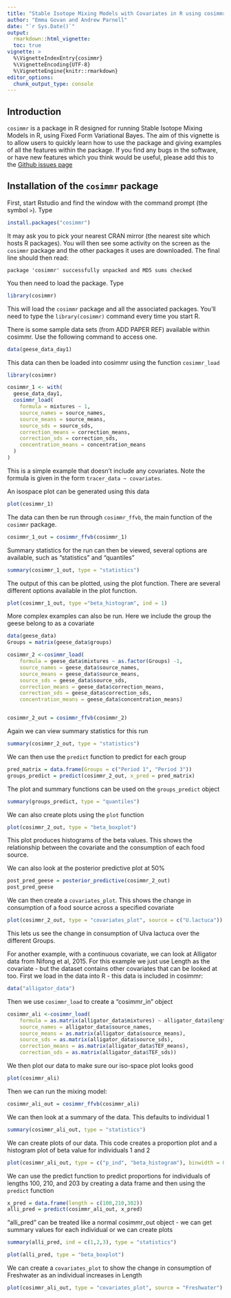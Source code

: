 ```yaml
---
title: "Stable Isotope Mixing Models with Covariates in R using cosimmr"
author: "Emma Govan and Andrew Parnell"
date: "`r Sys.Date()`"
output: 
  rmarkdown::html_vignette:
  toc: true
vignette: >
  %\VignetteIndexEntry{cosimmr}
  %\VignetteEncoding{UTF-8}
  %\VignetteEngine{knitr::rmarkdown}
editor_options: 
  chunk_output_type: console
---
```



## Introduction

`cosimmr` is a package in R designed for running Stable Isotope Mixing Models in
R, using Fixed Form Variational Bayes. The aim of this vignette is to allow users
to quickly learn how to use the package and giving examples of all the 
features within the package.
If you find any bugs in the software, or have new features which you think would be 
useful, please add this to the [Github issues page](https://github.com/emmagovan/cosimmr/issues)

## Installation of the `cosimmr` package

First, start Rstudio and find the window with the command prompt (the symbol `>`). Type

```r
install.packages("cosimmr")
```
It may ask you to pick your nearest CRAN mirror (the nearest site which hosts R packages). You will then see some activity on the screen as the `cosimmr` package and the other packages it uses are downloaded. The final line should then read: 

`package 'cosimmr' successfully unpacked and MD5 sums checked`

You then need to load the package. Type

```r
library(cosimmr)
```

This will load the `cosimmr` package and all the associated packages. You’ll need to type the `library(cosimmr)` command every time you start R.


There is some sample data sets (from ADD PAPER REF) available within cosimmr. 
Use the following command to access one.
```r
data(geese_data_day1)
```

This data can then be loaded into cosimmr using the function `cosimmr_load`

```r
library(cosimmr)
```
```r
cosimmr_1 <- with(
  geese_data_day1,
  cosimmr_load(
    formula = mixtures ~ 1,
    source_names = source_names,
    source_means = source_means,
    source_sds = source_sds,
    correction_means = correction_means,
    correction_sds = correction_sds,
    concentration_means = concentration_means
  )
)
```
This is a simple example that doesn't include any covariates. Note the formula is given in the form `tracer_data ~ covariates`. 

An isospace plot can be generated using this data
```r
plot(cosimmr_1)
```

The data can then be run through `cosimmr_ffvb`, the main function of the `cosimmr` 
package.
```r
cosimmr_1_out = cosimmr_ffvb(cosimmr_1)
```

Summary statistics for the run can then be viewed, several options are available, such as "statistics" and "quantiles"
```r
summary(cosimmr_1_out, type = "statistics")
```

The output of this can be plotted, using the plot function. There are several different options available in the plot function.
```r
plot(cosimmr_1_out, type ="beta_histogram", ind = 1)
```

More complex examples can also be run. Here we include the group the geese belong to as a covariate
```r
data(geese_data)
Groups = matrix(geese_data$groups)

cosimmr_2 <-cosimmr_load(
    formula = geese_data$mixtures ~ as.factor(Groups) -1,
    source_names = geese_data$source_names,
    source_means = geese_data$source_means,
    source_sds = geese_data$source_sds,
    correction_means = geese_data$correction_means,
    correction_sds = geese_data$correction_sds,
    concentration_means = geese_data$concentration_means)


cosimmr_2_out = cosimmr_ffvb(cosimmr_2)
```

Again we can view summary statistics for this run
```r
summary(cosimmr_2_out, type = "statistics")
```


We can then use the `predict` function to predict for each group
```r
pred_matrix = data.frame(Groups = c("Period 1", "Period 3"))
groups_predict = predict(cosimmr_2_out, x_pred = pred_matrix)
```

The plot and summary functions can be used on the `groups_predict` object
```r
summary(groups_predict, type = "quantiles")
```


We can also create plots using the `plot` function
```r
plot(cosimmr_2_out, type = "beta_boxplot")
```
This plot produces histograms of the beta values. This shows the relationship between the covariate and the consumption of each food source.


We can also look at the posterior predictive plot at 50%
```r
post_pred_geese = posterior_predictive(cosimmr_2_out)
post_pred_geese
```

We can then create a `covariates_plot`. This shows the change in consumption of
a food source across a specified covariate
```r
plot(cosimmr_2_out, type = "covariates_plot", source = c("U.lactuca"))
```
This lets us see the change in consumption of Ulva lactuca over the different Groups.



For another example, with a continuous covariate, we can look at Alligator data from Nifong et al, 2015.
For this example we just use Length as the covariate - but the dataset contains other covariates that can be looked at too.
First we load in the data into R - this data is included in cosimmr:
```r
data("alligator_data")
```

Then we use `cosimmr_load` to create a "cosimmr_in" object
```r
cosimmr_ali <-cosimmr_load(
    formula = as.matrix(alligator_data$mixtures) ~ alligator_data$length,
    source_names = alligator_data$source_names,
    source_means = as.matrix(alligator_data$source_means),
    source_sds = as.matrix(alligator_data$source_sds),
    correction_means = as.matrix(alligator_data$TEF_means),
    correction_sds = as.matrix(alligator_data$TEF_sds))
```

We then plot our data to make sure our iso-space plot looks good
```r
plot(cosimmr_ali)
```

Then we can run the mixing model:
```r
cosimmr_ali_out = cosimmr_ffvb(cosimmr_ali)
```

We can then look at a summary of the data. This defaults to individual 1
```r
summary(cosimmr_ali_out, type = "statistics")
```

We can create plots of our data. This code creates a proportion plot and a histogram plot of beta value for individuals 1 and 2
```r
plot(cosimmr_ali_out, type = c("p_ind", "beta_histogram"), binwidth = 0.01, ind = c(1,2))
```

We can use the predict function to predict proportions for individuals of lengths 100, 210, and 203 by creating a data frame and then using the `predict` function
```r
x_pred = data.frame(length = c(100,210,302))
alli_pred = predict(cosimmr_ali_out, x_pred)
```

"alli_pred" can be treated like a normal cosimmr_out object - we can get summary values for each individual or we can create plots
```r
summary(alli_pred, ind = c(1,2,3), type = "statistics")

plot(alli_pred, type = "beta_boxplot")
```


We can create a `covariates_plot` to show the change in consumption of Freshwater as an individual increases in Length
```r
plot(cosimmr_ali_out, type = "covariates_plot", source = "Freshwater")
```

